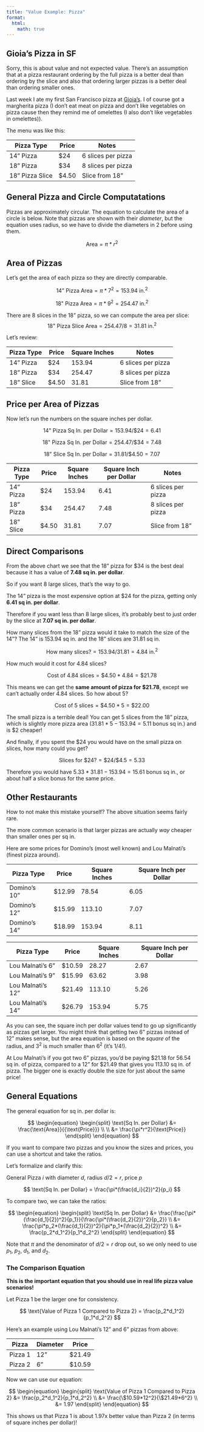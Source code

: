```yaml
---
title: "Value Example: Pizza"
format:
  html:
    math: true
---
```

## Gioia's Pizza in SF

Sorry, this is about value and not expected value. There's an assumption that at a pizza restaurant ordering by the full pizza is a better deal than ordering by the slice and also that ordering larger pizzas is a better deal than ordering smaller ones.  

Last week I ate my first San Francisco pizza at [Gioia's](https://www.gioiapizzeria.com/san-francisco). I of course got a margherita pizza (I don't eat meat on pizza and don't like vegetables on pizza cause then they remind me of omelettes (I also don't like vegetables in omelettes)). 

The menu was like this:

| Pizza Type  | Price  | Notes |
|-------------|--------|-------|
| 14" Pizza   | $24    | 6 slices per pizza      |
| 18" Pizza   | $34    | 8 slices per pizza      |
| 18" Pizza Slice   | $4.50  | Slice from 18" |

## General Pizza and Circle Computatations

Pizzas are approximately circular. The equation to calculate the area of a circle is below. Note that pizzas are shown with their *diameter*, but the equation uses radius, so we have to divide the diameters in 2 before using them. 

$$
\text{Area} = \pi * r^2
$$

## Area of Pizzas
Let's get the area of each pizza so they are directly comparable.

$$
\text{14" Pizza Area} = \pi * 7^2 = 153.94 \text{ in.}^2
$$

$$
\text{18" Pizza Area} = \pi * 9^2 = 254.47 \text{ in.}^2
$$

There are 8 slices in the 18" pizza, so we can compute the area per slice: 
$$
\text{18" Pizza Slice Area} = 254.47/8 = 31.81 \text{ in.}^2
$$

Let's review:

| Pizza Type  | Price  | Square Inches | Notes |
|-------------|--------|---------------|-------|
| 14" Pizza   | $24    | 153.94        | 6 slices per pizza |
| 18" Pizza   | $34    | 254.47        |  8 slices per pizza |
| 18" Slice   | $4.50  | 31.81         | Slice from 18" |

## Price per Area of Pizzas
Now let's run the numbers on the square inches per dollar. 

$$
\text{14" Pizza Sq In. per Dollar} = 153.94/\$24 = 6.41
$$

$$
\text{18" Pizza Sq In. per Dollar} = 254.47/\$34 = 7.48
$$

$$
\text{18" Slice Sq In. per Dollar} = 31.81/\$4.50 = 7.07
$$

| Pizza Type  | Price  | Square Inches | Square Inch per Dollar | Notes               |
|-------------|--------|---------------|----------------------|---------------------|
| 14" Pizza   | $24    | 153.94        | 6.41              | 6 slices per pizza  |
| 18" Pizza   | $34    | 254.47        | 7.48              | 8 slices per pizza  |
| 18" Slice   | $4.50  | 31.81         | 7.07               | Slice from 18"      |

## Direct Comparisons

From the above chart we see that the 18" pizza for $34 is the best deal because it has a value of **7.48 sq in. per dollar**.

So if you want 8 large slices, that's the way to go. 

The 14" pizza is the most expensive option at $24 for the pizza, getting only **6.41 sq in. per dollar**. 

Therefore if you want less than 8 large slices, it's probably best to just order by the slice at **7.07 sq in. per dollar**. 

How many slices from the 18" pizza would it take to match the size of the 14"? The 14" is 153.94 sq in. and the 18" slices are 31.81 sq in. 

$$
\text{How many slices?} = 153.94/31.81 = 4.84 \text{ in.}^2
$$

How much would it cost for 4.84 slices? 

$$
\text{Cost of 4.84 slices} = \$4.50*4.84 = \$21.78
$$

This means we can get the **same amount of pizza for $21.78**, except we can't actually order 4.84 slices. So how about 5? 

$$
\text{Cost of 5 slices} = \$4.50*5 = \$22.00
$$

The small pizza is a terrible deal! You can get 5 slices from the 18" pizza, which is slightly more pizza area ($31.81*5-153.94 = 5.11$ bonus sq in.) and is $2 cheaper! 

And finally, if you spent the $24 you would have on the small pizza on slices, how many could you get? 

$$
\text{Slices for \$24?} = \$24/\$4.5 = 5.33
$$

Therefore you would have $5.33*31.81 - 153.94 = 15.61$ bonus sq in., or about half a slice bonus for the same price. 

## Other Restaurants

How to not make this mistake yourself? The above situation seems fairly rare. 

The more common scenario is that larger pizzas are actually *way* cheaper than smaller ones per sq in.  

Here are some prices for Domino's (most well known) and Lou Malnati's (finest pizza around).

| Pizza Type    | Price   | Square Inches | Square Inch per Dollar |
|---------------|---------|---------------|------------------------|
| Domino's 10"  | \$12.99 | 78.54         | 6.05                   |
| Domino's 12"  | \$15.99 | 113.10        | 7.07                   |
| Domino's 14"  | \$18.99 | 153.94        | 8.11                   |

| Pizza Type        | Price   | Square Inches | Square Inch per Dollar |
|-------------------|---------|---------------|------------------------|
| Lou Malnati's 6"  | \$10.59 | 28.27         | 2.67                   |
| Lou Malnati's 9"  | \$15.99 | 63.62         | 3.98                   |
| Lou Malnati's 12" | \$21.49 | 113.10        | 5.26                   |
| Lou Malnati's 14" | \$26.79 | 153.94        | 5.75                   |

As you can see, the square inch per dollar values tend to go up significantly as pizzas get larger. You might think that getting two 6" pizzas instead of 12" makes sense, but the area equation is based on the *square* of the radius, and $3^2$ is much smaller than $6^2$ (it's $1/4$!). 

At Lou Malnati's if you got two 6" pizzas, you'd be paying $21.18 for 56.54 sq in. of pizza, compared to a 12" for $21.49 that gives you 113.10 sq in. of pizza. The bigger one is exactly double the size for just about the same price! 

## General Equations

The general equation for sq in. per dollar is: 

$$
\begin{equation}
\begin{split}
\text{Sq In. per Dollar} &= \frac{\text{Area}}{{\text{Price}}} \\ \\
&= \frac{\pi*r^2}{\text{Price}}
\end{split}
\end{equation}
$$

If you want to compare two pizzas and you know the sizes and prices, you can use a shortcut and take the ratios. 

Let's formalize and clarify this: 

General Pizza $i$ with diameter $d$, radius $d/2 = r$, price $p$

$$
\text{Sq In. per Dollar} = \frac{\pi*(\frac{d_i}{2})^2}{p_i}
$$

To compare two, we can take the ratios: 

$$
\begin{equation}
\begin{split}
\text{Sq In. per Dollar} &= \frac{\frac{\pi*(\frac{d_1}{2})^2}{p_1}}{\frac{\pi*(\frac{d_2}{2})^2}{p_2}} \\
&= \frac{\pi*p_2*(\frac{d_1}{2})^2}{\pi*p_1*(\frac{d_2}{2})^2} \\
&= \frac{p_2*d_1^2}{p_1*d_2^2}
\end{split}
\end{equation}
$$

Note that $\pi$ and the denominator of $d/2 = r$ drop out, so we only need to use $p_1$, $p_2$, $d_1$, and $d_2$. 

### The Comparison Equation
**This is the important equation that you should use in real life pizza value scenarios!** 

Let Pizza 1 be the larger one for consistency. 

$$
\text{Value of Pizza 1 Compared to Pizza 2} = \frac{p_2*d_1^2}{p_1*d_2^2}
$$

Here's an example using Lou Malnati's 12" and 6" pizzas from above: 

| Pizza | Diameter | Price  |
|------------|----------|--------|
| Pizza 1    | 12"      | $21.49 |
| Pizza 2    | 6"       | $10.59 |

Now we can use our equation:

$$
\begin{equation}
\begin{split}
\text{Value of Pizza 1 Compared to Pizza 2} &= \frac{p_2*d_1^2}{p_1*d_2^2} \\
&= \frac{\$10.59*12^2}{\$21.49*6^2} \\
&= 1.97
\end{split}
\end{equation}
$$

This shows us that Pizza 1 is about 1.97x better value than Pizza 2 (in terms of square inches per dollar)! 